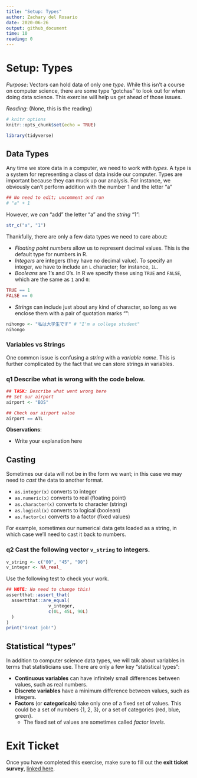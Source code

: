 ```yaml
---
title: "Setup: Types"
author: Zachary del Rosario
date: 2020-06-26
output: github_document
time: 10
reading: 0
---
```


# Setup: Types

*Purpose*: Vectors can hold data of only one *type*. While this isn't a course on computer science, there are some type "gotchas" to look out for when doing data science. This exercise will help us get ahead of those issues.

*Reading*: (None, this is the reading)

```r
# knitr options
knitr::opts_chunk$set(echo = TRUE)
```

```r
library(tidyverse)

```

## Data Types

Any time we store data in a computer, we need to work with *types*. A type is a system for representing a class of data inside our computer. Types are important because they can muck up our analysis. For instance, we obviously can't perform addition with the number 1 and the letter "a"

```r
## No need to edit; uncomment and run
# "a" + 1
```

However, we *can* "add" the letter "a" and the *string* "1":

```r
str_c("a", "1")
```

Thankfully, there are only a few data types we need to care about:

- *Floating point numbers* allow us to represent decimal values. This is the default type for numbers in R.
- *Integers* are integers (they have no decimal value). To specify an integer, we have to include an `L` character; for instance, `1L`.
- *Booleans* are 1's and 0's. In R we specify these using `TRUE` and `FALSE`, which are the same as `1` and `0`:

```r
TRUE == 1
FALSE == 0
```


- *Strings* can include just about any kind of character, so long as we enclose them with a pair of quotation marks "":

```r
nihongo <- "私は大学生です" # "I'm a college student"
nihongo
```

### Variables vs Strings

One common issue is confusing a *string* with a *variable name*. This is further complicated by the fact that we can store strings *in* variables.

### __q1__ Describe what is wrong with the code below.

```r
## TASK: Describe what went wrong here
## Set our airport
airport <- "BOS"

## Check our airport value
airport == ATL
```

**Observations**:

- Write your explanation here

## Casting

Sometimes our data will not be in the form we want; in this case we may need to *cast* the data to another format.

- `as.integer(x)` converts to integer
- `as.numeric(x)` converts to real (floating point)
- `as.character(x)` converts to character (string)
- `as.logical(x)` converts to logical (boolean)
- `as.factor(x)` converts to a factor (fixed values)

For example, sometimes our numerical data gets loaded as a string, in which case we'll need to cast it back to numbers.

### __q2__ Cast the following vector `v_string` to integers.

```r
v_string <- c("00", "45", "90")
v_integer <- NA_real_
```

Use the following test to check your work.

```r
## NOTE: No need to change this!
assertthat::assert_that(
  assertthat::are_equal(
                v_integer,
                c(0L, 45L, 90L)
  )
)
print("Great job!")
```

## Statistical "types"

In addition to computer science data types, we will talk about variables in terms that statisticians use. There are only a few key "statistical types":

- **Continuous variables** can have infinitely small differences between values, such as real numbers.
- **Discrete variables** have a minimum difference between values, such as integers.
- **Factors** (or **categoricals**) take only one of a fixed set of values. This could be a set of numbers {1, 2, 3}, or a set of categories {red, blue, green}. 
  - The fixed set of values are sometimes called *factor levels*.

<!-- include-exit-ticket -->
# Exit Ticket
<!-- -------------------------------------------------- -->

Once you have completed this exercise, make sure to fill out the **exit ticket survey**, [linked here](https://docs.google.com/forms/d/e/1FAIpQLSeuq2LFIwWcm05e8-JU84A3irdEL7JkXhMq5Xtoalib36LFHw/viewform?usp=pp_url&entry.693978880=e-setup06-types-assignment.Rmd).
